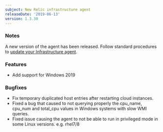 ```yaml
---
subject: New Relic infrastructure agent
releaseDate: '2019-06-13'
version: 1.3.30
---
```


### Notes

A new version of the agent has been released. Follow standard procedures to [update your Infrastructure agent](/docs/infrastructure/new-relic-infrastructure/installation/update-infrastructure-agent).

### Features

* Add support for Windows 2019

### Bugfixes

* Fix temporary duplicated host entries after restarting cloud instances.
* Fixed a bug that caused to not querying properly the cpu_name, cpu_num and total_cpu values in Windows systems with slow WMI queries.
* Fixed issue causing the agent to not be able to run in privileged mode in some Linux versions. e.g. rhel7/8

